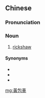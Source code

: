 {{also|黄包车}}
==Chinese==
{{zh-forms|s=黄包车}}

===Pronunciation===
{{zh-pron
|m=huángbāochē
|c=wong4 baau1 ce1
|w=3hhuaan pau tsho
|cat=n
}}

===Noun===
{{zh-noun}}

# [[rickshaw]] {{gloss|two-wheeled carriage}}

====Synonyms====
* {{zh-l|人力車}}
* {{zh-l|東洋車}}
* {{zh-l|洋車}}

{{zh-cat|Vehicles|Transport}}

[[mg:黃包車]]